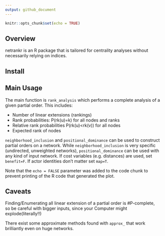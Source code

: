 ```yaml
---
output: github_document
---
```


```r
knitr::opts_chunk$set(echo = TRUE)
```

## Overview

netrankr is an R package that is tailored for centrality analyses without necessarily relying on indices.

## Install

## Main Usage

The main function is `rank_analysis` which performs a complete analysis of a given partial order. This includes:

* Number of linear extensions (rankings)
* Rank probabilities: P(rk(u)=k) for all nodes and ranks
* Relative rank probabilities P(rk(u)<rk(v)) for all nodes
* Expected rank of nodes

`neighborhood_inclusion` and `positional_dominance` can be used to construct partial orders on a network. While `neighborhood_inclusion` is very specific (undirected, unweighted networks), `positional_dominance` can be used with any kind of input network. If cost variables (e.g. distances) are used, set  `benefit=F`. If actor identities don't matter set `map=T`.

Note that the `echo = FALSE` parameter was added to the code chunk to prevent printing of the R code that generated the plot.

## Caveats

Finding/Enumerating all linear extension of a partial order is #P-complete, so be careful with bigger inputs, since your Computer might explode(literally!!)

There exist some approximate methods found with `approx_` that work brilliantly even on huge networks.
